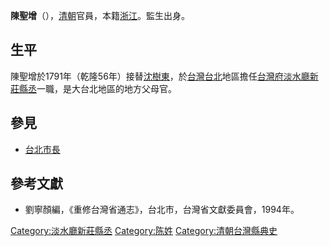 '''陳聖增'''（{{bd|？||？||}}），[[清朝|清朝]]官員，本籍[[浙江|浙江]]。監生出身。

== 生平 ==
陳聖增於1791年（乾隆56年）接替[[沈樹東|沈樹東]]，於[[台灣|台灣]][[台北|台北]]地區擔任[[台灣府|台灣府]][[淡水廳|淡水廳]][[新莊縣丞|新莊縣丞]]一職，是大台北地區的地方父母官。

==參見==
*[[台北市長|台北市長]]

==參考文獻==
*劉寧顏編，《重修台灣省通志》，台北市，台灣省文獻委員會，1994年。

{{start box}}
{{s-off}}
{{s-before|[[沈樹東|沈樹東]]}}
{{s-title|[[新莊縣丞|新莊縣丞]]|1791年上任}}
{{s-after|[[程文炘|程文炘]]}}
{{end box}}

[[Category:淡水廳新莊縣丞|Category:淡水廳新莊縣丞]]
[[Category:陈姓|Category:陈姓]]
[[Category:清朝台灣縣典史|Category:清朝台灣縣典史]]